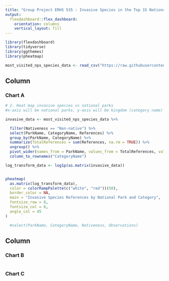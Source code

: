 ```yaml
---
title: "Group Project ERHS 535 : Invasive Species in the Top 15 National Parks"
output: 
  flexdashboard::flex_dashboard:
    orientation: columns
    vertical_layout: fill
---
```


```r
library(flexdashboard)
library(tidyverse)
library(ggthemes)
library(pheatmap)

most_visited_nps_species_data <- read_csv("https://raw.githubusercontent.com/rfordatascience/tidytuesday/master/data/2024/2024-10-08/most_visited_nps_species_data.csv")


```

Column {data-width=650}
-----------------------------------------------------------------------

### Chart A

```r
# 2. Heat map invasive species vs national parks 
#x-axis will be national parks, y-axis will be kingdom (category name)

invasive_data <- most_visited_nps_species_data %>% 

  filter(Nativeness == "Non-native") %>% 
  select(ParkName, CategoryName, References) %>% 
  group_by(ParkName, CategoryName) %>% 
  summarize(TotalReferences = sum(References, na.rm = TRUE)) %>% 
  ungroup() %>% 
  pivot_wider(names_from = ParkName, values_from = TotalReferences, values_fill = 0) %>% 
  column_to_rownames("CategoryName")

log_transform_data <- log1p(as.matrix(invasive_data))


pheatmap(
  as.matrix(log_transform_data),           
  color = colorRampPalette(c("white", "red"))(50), 
  border_color = NA,                 
  main = "Invasive Species References by National Park and Category",
  fontsize_row = 8,                 
  fontsize_col = 8,                  
  angle_col = 45                    
)

  #select(ParkName, CategoryName, Nativeness, Observations)


```

Column {data-width=350}
-----------------------------------------------------------------------

### Chart B

```r

```

### Chart C

```r

```

